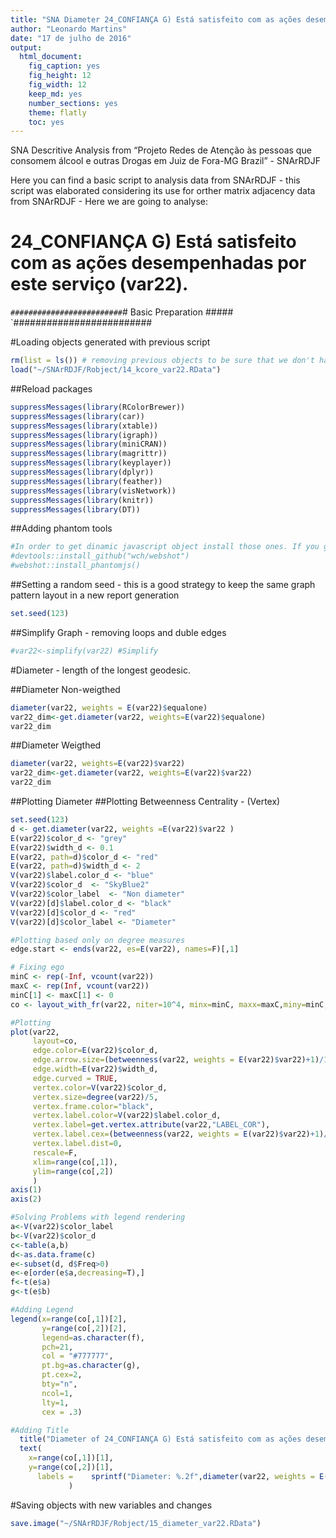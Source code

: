 ```yaml
---
title: "SNA Diameter 24_CONFIANÇA G) Está satisfeito com as ações desempenhadas por este serviço (var22)."
author: "Leonardo Martins"
date: "17 de julho de 2016"
output: 
  html_document: 
    fig_caption: yes
    fig_height: 12
    fig_width: 12
    keep_md: yes
    number_sections: yes
    theme: flatly
    toc: yes
---
```

SNA Descritive Analysis from "Projeto Redes de Atenção às pessoas que consomem álcool e outras Drogas em Juiz de Fora-MG   Brazil"  - SNArRDJF

Here you can find a basic script to analysis data from SNArRDJF - this script was elaborated considering its use for orther matrix adjacency data from SNArRDJF - Here we are going to analyse:

# 24_CONFIANÇA G) Está satisfeito com as ações desempenhadas por este serviço (var22).

`#########################
`# Basic Preparation #####
`#########################

#Loading objects generated with previous script 
```r
rm(list = ls()) # removing previous objects to be sure that we don't have objects conflicts name
load("~/SNArRDJF/Robject/14_kcore_var22.RData")
```
##Reload packages
```r
suppressMessages(library(RColorBrewer))
suppressMessages(library(car))
suppressMessages(library(xtable))
suppressMessages(library(igraph))
suppressMessages(library(miniCRAN))
suppressMessages(library(magrittr))
suppressMessages(library(keyplayer))
suppressMessages(library(dplyr))
suppressMessages(library(feather))
suppressMessages(library(visNetwork))
suppressMessages(library(knitr))
suppressMessages(library(DT))
```
##Adding phantom tools
```r
#In order to get dinamic javascript object install those ones. If you get problems installing go to Stackoverflow.com and type your error to discover what to do. In some cases the libraries need to be intalled in outside R libs.
#devtools::install_github("wch/webshot")
#webshot::install_phantomjs()
```
##Setting a random seed - this is a good strategy to keep the same graph pattern layout in a new report generation
```r
set.seed(123)
```

##Simplify Graph - removing loops and duble edges 
```r
#var22<-simplify(var22) #Simplify
```


#Diameter - length of the longest geodesic.

##Diameter Non-weigthed 
```r
diameter(var22, weights = E(var22)$equalone)
var22_dim<-get.diameter(var22, weights=E(var22)$equalone)
var22_dim
```
##Diameter Weigthed 
```r
diameter(var22, weights=E(var22)$var22)
var22_dim<-get.diameter(var22, weights=E(var22)$var22)
var22_dim
```
##Plotting Diameter
##Plotting Betweenness Centrality - (Vertex)
```r
set.seed(123)
d <- get.diameter(var22, weights =E(var22)$var22 )
E(var22)$color_d <- "grey"
E(var22)$width_d <- 0.1
E(var22, path=d)$color_d <- "red"
E(var22, path=d)$width_d <- 2
V(var22)$label.color_d <- "blue"
V(var22)$color_d  <- "SkyBlue2"
V(var22)$color_label  <- "Non diameter"
V(var22)[d]$label.color_d <- "black"
V(var22)[d]$color_d <- "red"
V(var22)[d]$color_label <- "Diameter"

#Plotting based only on degree measures 
edge.start <- ends(var22, es=E(var22), names=F)[,1]

# Fixing ego
minC <- rep(-Inf, vcount(var22))
maxC <- rep(Inf, vcount(var22))
minC[1] <- maxC[1] <- 0
co <- layout_with_fr(var22, niter=10^4, minx=minC, maxx=maxC,miny=minC, maxy=maxC, weights = E(var22)$var22)

#Plotting
plot(var22, 
     layout=co,
     edge.color=E(var22)$color_d,
     edge.arrow.size=(betweenness(var22, weights = E(var22)$var22)+1)/100000,
     edge.width=E(var22)$width_d,
     edge.curved = TRUE,
     vertex.color=V(var22)$color_d,
     vertex.size=degree(var22)/5,
     vertex.frame.color="black",
     vertex.label.color=V(var22)$label.color_d,
     vertex.label=get.vertex.attribute(var22,"LABEL_COR"),
     vertex.label.cex=(betweenness(var22, weights = E(var22)$var22)+1)/10000,
     vertex.label.dist=0,
     rescale=F,
     xlim=range(co[,1]), 
     ylim=range(co[,2])
     )
axis(1)
axis(2)

#Solving Problems with legend rendering 
a<-V(var22)$color_label 
b<-V(var22)$color_d
c<-table(a,b)
d<-as.data.frame(c)
e<-subset(d, d$Freq>0)
e<-e[order(e$a,decreasing=T),] 
f<-t(e$a)
g<-t(e$b)

#Adding Legend
legend(x=range(co[,1])[2], 
       y=range(co[,2])[2],
       legend=as.character(f),
       pch=21,
       col = "#777777", 
       pt.bg=as.character(g),
       pt.cex=2,
       bty="n", 
       ncol=1,
       lty=1,
       cex = .3)

#Adding Title
  title("Diameter of 24_CONFIANÇA G) Está satisfeito com as ações desempenhadas por este serviço (var22).", sub = "Source: from authors ")
  text( 
    x=range(co[,1])[1],
    y=range(co[,2])[1], 
      labels =    sprintf("Diameter: %.2f",diameter(var22, weights = E(var22)$var22))
             )
```
#Saving objects with new variables and changes
```r
save.image("~/SNArRDJF/Robject/15_diameter_var22.RData") 
```


